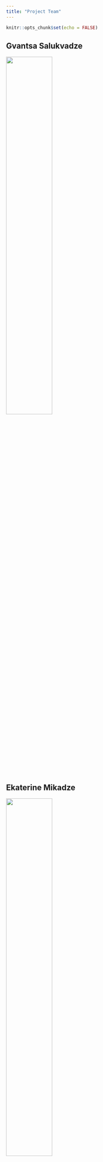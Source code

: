 ```yaml
---
title: "Project Team"
---
```


```r
knitr::opts_chunk$set(echo = FALSE)
```


## Gvantsa Salukvadze
 
![](Image/gvantsa.jpeg){width=50%}

## Ekaterine Mikadze

![](Image/Imageeka.jpeg){width=50%}

Ekaterine Mikadze is an environmental policy specialist, currently working as EU4climate project manager at UNDP Georgia. She has a working experience for the government and civil society organizations in Georgia, including the Climate Change and European Integration departments of the  Ministry of Environmental Protection and Agriculture. Ekaterine obtained her MSc degree in Environmental Technology from the Imperial College London (2020) and MSc degree in Environmental governance from Albert Ludwig University, Germany (2015). Her research and professional interests include climate change and circular economy.


## Temur Gugushvili

![](https://temurgugushvili.ge/author/temur-gugushvili/avatar_hu458d9f250d4c51d172b80f9ae4eaf7ec_139912_270x270_fill_q90_lanczos_center.jpg){width=50%}

Currently, Temur is working at the Food and Agriculture Organization (FAO) Representation in Georgia as Researcher. At the same time, He is a PhD Candidate at Tbilisi State University, Department of Sociology. His academic career already includes several impactful research projects focusing on rural and mountain development. Temur is researching international, public and academic sectors. He believe that the researcher’s primary role is to explore the hitherto hidden and spread it in an understandable way to the relevant stakeholders. For this reason, Temur synthesise in practice social science theories, methods and information handling tools, such as R/Rstudio, QGIS, SPSS, Excel, Access, MAXQDA, Mendeley, etc.


*Project Contact:*

* <Severin.Ettl@bund.net> (Germany) 
* <gvantsa.salukvadze955@sps.tsu.edu.ge> (Georgia) 



